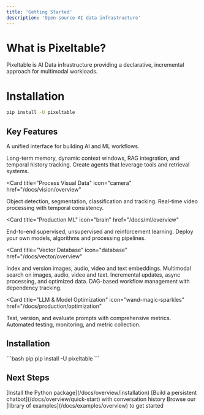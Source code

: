 ```yaml
---
title: 'Getting Started'
description: 'Open-source AI data infrastructure'
---
```


# What is Pixeltable?

Pixeltable is AI Data infrastructure providing a declarative, incremental approach for multimodal workloads.

# Installation

```bash
pip install -U pixeltable
```

## Key Features

A unified interface for building AI and ML workflows.

<CardGroup cols={2}>
<Card 
  title="Build AI Agents" 
  icon="robot"
  href="/docs/agents/overview"
>
  <CardGroup cols={1}>
   <Card title="Conversation & Memory" href="/docs/agents/chat">
     Long-term memory, dynamic context windows, RAG integration, and temporal history tracking.
   </Card>
    <Card title="Agents" href="/docs/agents/tools">
      Create agents that leverage tools and retrieval systems.
    </Card>  
  </CardGroup>
</Card>

<Card 
  title="Process Visual Data" 
  icon="camera"
  href="/docs/vision/overview"
>
  <CardGroup cols={1}>
    <Card title="Image Understanding" href="/docs/vision/images">
      Object detection, segmentation, classification and tracking.
    </Card>
    <Card title="Video Analysis" href="/docs/vision/video">
      Real-time video processing with temporal consistency.
    </Card>
  </CardGroup>
</Card>

<Card 
  title="Production ML" 
  icon="brain"
  href="/docs/ml/overview"
>
  <CardGroup cols={1}>
    <Card title="MLOps Pipeline" href="/docs/ml/traditional">
      End-to-end supervised, unsupervised and reinforcement learning.
    </Card>
    <Card title="Custom Models" href="/docs/ml/custom">
      Deploy your own models, algorithms and processing pipelines.
    </Card>
  </CardGroup>
</Card>

<Card 
  title="Vector Database" 
  icon="database"
  href="/docs/vector/overview"
>
  <CardGroup cols={1}>
    <Card title="Multimodal Storage" href="/docs/vector/storage">
      Index and version images, audio, video and text embeddings.
    </Card>
    <Card title="Advanced Search" href="/docs/vector/search">
      Multimodal search on images, audio, video and text.
    </Card>
  </CardGroup>
</Card>
</CardGroup>

<CardGroup cols={2}>
 <Card 
   title="Automated Computation" 
   icon="diagram-project"
   href="/docs/production/pipeline"
 >
   <CardGroup cols={1}>
     <Card title="Event Processing" href="/docs/production/events">
       Incremental updates, async processing, and optimized data.
     </Card>
     <Card title="Pipeline Orchestration" href="/docs/production/orchestration">
       DAG-based workflow management with dependency tracking.
     </Card>
   </CardGroup>
 </Card>

 <Card 
   title="LLM & Model Optimization" 
   icon="wand-magic-sparkles"
   href="/docs/production/optimization"
 >
   <CardGroup cols={1}>
     <Card title="Prompt Engineering" href="/docs/production/prompts">
       Test, version, and evaluate prompts with comprehensive metrics.
     </Card>
     <Card title="Performance Evaluation" href="/docs/production/evaluation">
       Automated testing, monitoring, and metric collection.
     </Card>
   </CardGroup>
 </Card>
</CardGroup>

## Installation

<CodeGroup>
```bash pip
pip install -U pixeltable
```
</CodeGroup>

## Next Steps

<Steps>
  <Step title="Installation" icon="download">
    [Install the Python package](/docs/overview/installation)
  </Step>
  
  <Step title="Quick Start" icon="play">
    [Build a persistent chatbot](/docs/overview/quick-start) with conversation history
  </Step>
  
  <Step title="Explore Examples" icon="lightbulb">
    Browse our [library of examples](/docs/examples/overview) to get started
  </Step>
</Steps>